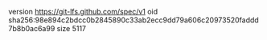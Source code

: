 version https://git-lfs.github.com/spec/v1
oid sha256:98e894c2bdcc0b2845890c33ab2ecc9dd79a606c20973520faddd7b8b0ac6a99
size 5117
